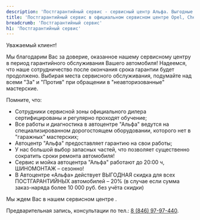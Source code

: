 ```yaml
---
description: 'Постгарантийный сервис - сервисный центр Альфа. Выгодные цены, высокое качество работы, официальный автосервис General Motors в Самаре.'
title: 'Постгарантийный сервис в официальном сервисном центре Opel, Chevrolet, Cadillac, Hummer, Hyundai, Kia, Nissan, Chevrolet Niva в Самаре - цены'
breadcrumb: 'Постгарантийный сервис'
h1: 'Постгарантийный сервис'
---
```


<p>
	 Уважаемый клиент!
</p>
<p>
	 Мы благодарим Вас за доверие, оказанное нашему сервисному центру в период гарантийного обслуживания Вашего автомобиля! Надеемся, что наше сотрудничество после окончания срока гарантии будет продолжено. Выбирая места сервисного обслуживания, подумайте над всеми "За" и "Против" при обращении в "неавторизованные" мастерские.
</p>
<p>
	 Помните, что:
</p>
<ul>
	<li>Сотрудники сервисной зоны официального дилера сертифицированы и регулярно проходят обучение;</li>
	<li>Все работы и диагностика в автоцентре "Альфа" ведутся на специализированном дорогостоящем оборудовании, которого нет в "гаражных" мастерских;</li>
	<li>Автоцентр "Альфа" предоставляет гарантию на свои работы;</li>
	<li>У нас большой выбор запасных частей, что позволяет существенно сократить сроки ремонта автомобиля!</li>
	<li>Сервис и мойка автоцентра "Альфа" работают до 20:00 ч, ШИНОМОНТАЖ – сезонно!</li>
	<li>В Автоцентре «Альфа» действует ВЫГОДНАЯ скидка для всех ПОСТГАРАНТИЙНЫХ автомобилей – 20% (в случае если сумма заказ-наряда более 10 000 руб. без учёта скидки)</li>
</ul>
<p>
	 Мы ждем Вас в нашем сервисном центре <Fragment set:html={workHours} />.
</p>
<p>
	 Предварительная запись, консультации по тел.: <a href="tel:+78469797440">8 (846) 97-97-440</a>.
</p>

<RemontModels type="images" />